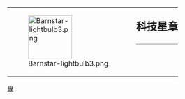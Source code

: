 {| style="border: 1px solid {{{border|gray}}}; background-color: {{{color|#fdffe7}}};"
|rowspan="2" valign="top" | [[File:Barnstar-lightbulb3.png|100px]]
|rowspan="2" |
|style="font-size: x-large; padding: 0; vertical-align: bottom; height: 1.1em;" | '''科技星章'''
|-
|style="vertical-align: top; border-top: 1px solid gray;" | {{{1}}}
|}<noinclude>
[[Category:維基星章模板|專]]
</noinclude>